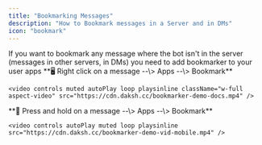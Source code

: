 ```yaml
---
title: "Bookmarking Messages"
description: "How to Bookmark messages in a Server and in DMs"
icon: "bookmark"
---
```


<Note>
  If you want to bookmark any message where the bot isn't in the server (messages in other servers, in DMs) you need to add bookmarker to your user apps
</Note>

<Tabs>
  <Tab title="Desktop">
    **🖥️ Right click on a message --\> Apps --\> Bookmark**

    <video controls muted autoPlay loop playsinline className="w-full aspect-video" src="https://cdn.daksh.cc/bookmarker-demo-docs.mp4" />
  </Tab>
  <Tab title="Mobile">
    **📱 Press and hold on a message --\> Apps --\> Bookmark**

    <video controls autoPlay muted loop playsinline src="https://cdn.daksh.cc/bookmarker-demo-vid-mobile.mp4" />
  </Tab>
</Tabs>